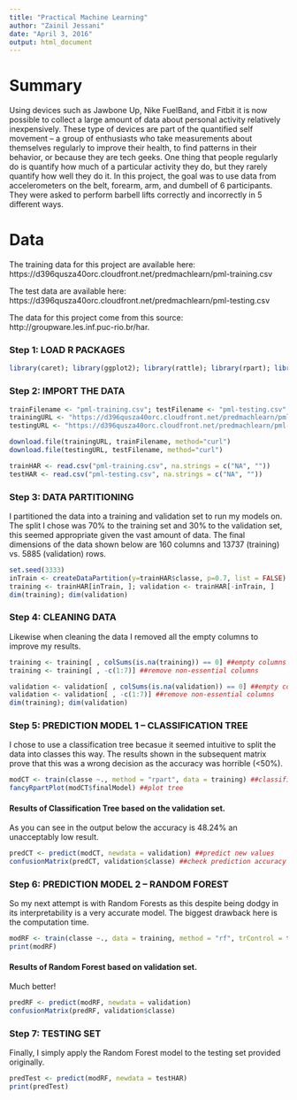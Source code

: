 ```yaml
---
title: "Practical Machine Learning"
author: "Zainil Jessani"
date: "April 3, 2016"
output: html_document
---
```


# Summary      
Using devices such as Jawbone Up, Nike FuelBand, and Fitbit it is now possible to collect a large amount of data about personal activity relatively inexpensively. These type of devices are part of the quantified self movement – a group of enthusiasts who take measurements about themselves regularly to improve their health, to find patterns in their behavior, or because they are tech geeks. One thing that people regularly do is quantify how much of a particular activity they do, but they rarely quantify how well they do it. In this project, the goal was to use data from accelerometers on the belt, forearm, arm, and dumbell of 6 participants. They were asked to perform barbell lifts correctly and incorrectly in 5 different ways. 

# Data

The training data for this project are available here:   
https://d396qusza40orc.cloudfront.net/predmachlearn/pml-training.csv

The test data are available here:   
https://d396qusza40orc.cloudfront.net/predmachlearn/pml-testing.csv

The data for this project come from this source:    http://groupware.les.inf.puc-rio.br/har.

### Step 1: LOAD R PACKAGES
```r

library(caret); library(ggplot2); library(rattle); library(rpart); library(randomForest)
```

### Step 2: IMPORT THE DATA     
```r

trainFilename <- "pml-training.csv"; testFilename <- "pml-testing.csv"
trainingURL <- "https://d396qusza40orc.cloudfront.net/predmachlearn/pml-training.csv"
testingURL <- "https://d396qusza40orc.cloudfront.net/predmachlearn/pml-testing.csv"

download.file(trainingURL, trainFilename, method="curl")
download.file(testingURL, testFilename, method="curl")

trainHAR <- read.csv("pml-training.csv", na.strings = c("NA", ""))
testHAR <- read.csv("pml-testing.csv", na.strings = c("NA", ""))
```

### Step 3: DATA PARTITIONING      
I partitioned the data into a training and validation set to run my models on. The split I chose was 70% to the training set and 30% to the validation set, this seemed appropriate given the vast amount of data. The final dimensions of the data shown below are 160 columns and 13737 (training) vs. 5885 (validation) rows.
```r

set.seed(3333)
inTrain <- createDataPartition(y=trainHAR$classe, p=0.7, list = FALSE)
training <- trainHAR[inTrain, ]; validation <- trainHAR[-inTrain, ]
dim(training); dim(validation)
```

### Step 4: CLEANING DATA     
Likewise when cleaning the data I removed all the empty columns to improve my results.
```r

training <- training[ , colSums(is.na(training)) == 0] ##empty columns removed
training <- training[ , -c(1:7)] ##remove non-essential columns

validation <- validation[ , colSums(is.na(validation)) == 0] ##empty columns removed
validation <- validation[ , -c(1:7)] ##remove non-essential columns
dim(training); dim(validation)
```

### Step 5: PREDICTION MODEL 1 -- CLASSIFICATION TREE     
I chose to use a classification tree becasue it seemed intuitive to split the data into classes this way. The results shown in the subsequent matrix prove that this was a wrong decision as the accuracy was horrible (<50%).
```r
modCT <- train(classe ~., method = "rpart", data = training) ##classification tree
fancyRpartPlot(modCT$finalModel) ##plot tree
```

#### Results of Classification Tree based on the validation set.
As you can see in the output below the accuracy is 48.24% an unacceptably low result.
```r

predCT <- predict(modCT, newdata = validation) ##predict new values
confusionMatrix(predCT, validation$classe) ##check prediction accuracy
```

### Step 6: PREDICTION MODEL 2 -- RANDOM FOREST    
So my next attempt is with Random Forests as this despite being dodgy in its interpretability is a very accurate model. The biggest drawback here is the computation time.
```r
modRF <- train(classe ~., data = training, method = "rf", trControl = trainControl(method="cv",number=5), prox=TRUE, allowParallel=TRUE )
print(modRF)
```
#### Results of Random Forest based on validation set.    
Much better!
```r
predRF <- predict(modRF, newdata = validation)
confusionMatrix(predRF, validation$classe)
```

### Step 7: TESTING SET
Finally, I simply apply the Random Forest model to the testing set provided originally.
```r
predTest <- predict(modRF, newdata = testHAR)
print(predTest)
```

